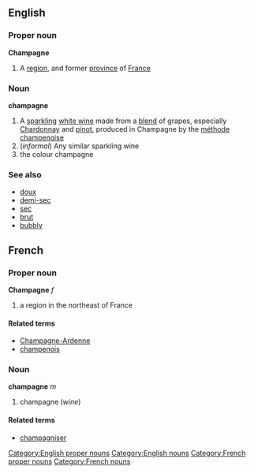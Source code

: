 ==English==
===Proper noun===
[[Category:English proper nouns]]
{{wikipedia}}
'''Champagne'''
#A [[region]], and former [[province]] of [[France]]
===Noun===
[[Category:English nouns]]
'''champagne'''
#A [[sparkling]] [[white wine]] made from a [[blend]] of grapes, especially [[Chardonnay]] and [[pinot]], produced in Champagne by the [[méthode champenoise]]
#(''informal'') Any similar sparkling wine
# the colour champagne

===See also===
*[[doux]]
*[[demi-sec]]
*[[sec]]
*[[brut]]
*[[bubbly]]

==French==
===Proper noun===
[[Category:French proper nouns]]
'''Champagne''' ''f''

# a region in the northeast of France

====Related terms====
*[[Champagne-Ardenne]]
*[[champenois]]

===Noun===
[[Category:French nouns]]
'''champagne''' ''m''

# champagne (''wine'')

====Related terms====
*[[champagniser]]